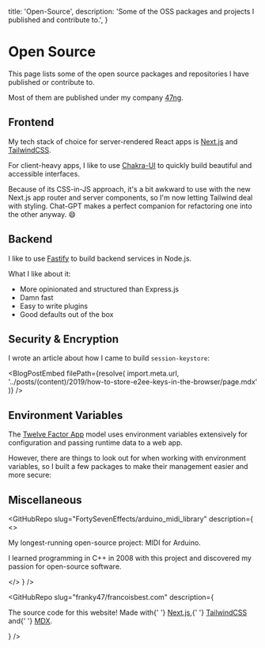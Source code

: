   title: 'Open-Source',
  description:
    'Some of the OSS packages and projects I published and contribute to.',
}


# Open Source

This page lists some of the open source packages and repositories I have published or contribute to.

Most of them are published under my company [47ng](https://github.com/47ng).

## Frontend

My tech stack of choice for server-rendered React apps is [Next.js](https://nextjs.org/)
and [TailwindCSS](https://tailwindcss.com/).

For client-heavy apps, I like to use [Chakra-UI](https://chakra-ui.com/) to
quickly build beautiful and accessible interfaces.

Because of its CSS-in-JS approach, it's a bit awkward to use with the
new Next.js app router and server components, so I'm now letting Tailwind deal
with styling. Chat-GPT makes a perfect companion for refactoring one into the other
anyway. 😄

## Backend

I like to use [Fastify](https://fastify.io) to build backend services in Node.js.

What I like about it:

- More opinionated and structured than Express.js
- Damn fast
- Easy to write plugins
- Good defaults out of the box

<NpmPackage
  pkg="fastify-micro"
  repo="47ng/fastify-micro"
  accent="text-amber-500"
/>

<NpmPackage
  pkg="fastify-cron"
  repo="47ng/fastify-cron"
  accent="text-green-500"
/>

<GitHubRepo slug="47ng/actions-clever-cloud" />

## Security & Encryption

<NpmPackage pkg="session-keystore" repo="47ng/session-keystore" />

I wrote an article about how I came to build `session-keystore`:

<BlogPostEmbed
  filePath={resolve(
    import.meta.url,
    '../posts/(content)/2019/how-to-store-e2ee-keys-in-the-browser/page.mdx'
  )}
/>

<NpmPackage pkg="@47ng/cloak" repo="47ng/cloak" />

<GitHubRepo slug="SocialGouv/e2esdk" />

## Environment Variables

The [Twelve Factor App](https://12factor.net/config) model uses environment
variables extensively for configuration and passing runtime data to a web app.

However, there are things to look out for when working with environment
variables, so I built a few packages to make their management easier and more
secure:

<NpmPackage pkg="redact-env" repo="47ng/redact-env" />

<NpmPackage pkg="env-alias" repo="47ng/env-alias" />

<NpmPackage pkg="@47ng/check-env" repo="47ng/check-env" />

## Miscellaneous

<NpmPackage pkg="@47ng/codec" repo="47ng/codec" />

<GitHubRepo
  slug="FortySevenEffects/arduino_midi_library"
  description={
    <>
      <p>My longest-running open-source project: MIDI for Arduino.</p>
      <p mb={0}>
        I learned programming in C++ in 2008 with this project and discovered my
        passion for open-source software.
      </p>
    </>
  }
/>

<GitHubRepo
  slug="franky47/francoisbest.com"
  description={
    <p mb={0}>
      The source code for this website! Made with{' '}
      <a href="https://nextjs.org">Next.js</a>,{' '}
      <a href="https://tailwindcss.com">TailwindCSS</a> and{' '}
      <a href="https://mdxjs.com/">MDX</a>.
    </p>
  }
/>
